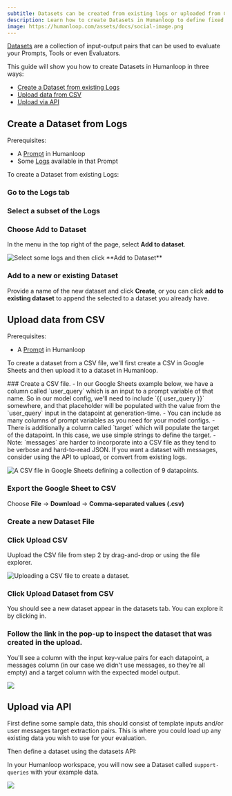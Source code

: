 ```yaml
---
subtitle: Datasets can be created from existing logs or uploaded from CSV and via the API.
description: Learn how to create Datasets in Humanloop to define fixed examples for your projects, and build up a collection of input-output pairs for evaluation and fine-tuning.
image: https://humanloop.com/assets/docs/social-image.png
---
```


[Datasets](/docs/v5/datasets) are a collection of input-output pairs that can be used to evaluate your Prompts, Tools or even Evaluators.

This guide will show you how to create Datasets in Humanloop in three ways:

- [Create a Dataset from existing Logs](#create-a-dataset-from-logs)
- [Upload data from CSV](#upload-data-from-csv)
- [Upload via API](#upload-via-api)

## Create a Dataset from Logs

Prerequisites:

- A [Prompt](/docs/v5/prompts) in Humanloop
- Some [Logs](./generate-and-log-with-the-sdk) available in that Prompt

To create a Dataset from existing Logs:

<Steps>

### Go to the **Logs** tab

### Select a subset of the Logs

### Choose **Add to Dataset**

In the menu in the top right of the page, select **Add to dataset**.

<img
  src="../../../assets/images/48e2025-image.png"
  alt="Select some logs and then click **Add to Dataset**"
/>

### Add to a new or existing Dataset

Provide a name of the new dataset and click **Create**, or you can click **add to existing dataset** to append the selected to a dataset you already have.

</Steps>

## Upload data from CSV

Prerequisites:

- A [Prompt](/docs/v5/prompts) in Humanloop

To create a dataset from a CSV file, we'll first create a CSV in Google Sheets and then upload it to a dataset in Humanloop.

<Steps>
### Create a CSV file. 
   - In our Google Sheets example below, we have a column called `user_query` which is an input to a prompt variable of that name. So in our model config, we'll need to include `{{ user_query }}` somewhere, and that placeholder will be populated with the value from the `user_query` input in the datapoint at generation-time.
   - You can include as many columns of prompt variables as you need for your model configs.
   - There is additionally a column called `target` which will populate the target of the datapoint. In this case, we use simple strings to define the target.
   - Note: `messages` are harder to incorporate into a CSV file as they tend to be verbose and hard-to-read JSON. If you want a dataset with messages, consider using the API to upload, or convert from existing logs.

<img
  src="../../../assets/images/bc8679a-image.png"
  alt="A CSV file in Google Sheets defining a collection of 9 datapoints."
/>

### Export the Google Sheet to CSV

Choose **File** → **Download** → **Comma-separated values (.csv)**

### Create a new Dataset File

### Click **Upload CSV**

Uupload the CSV file from step 2 by drag-and-drop or using the file explorer.

<img
  src="../../../assets/images/57c9faf-image.png"
  alt="Uploading a CSV file to create a dataset."
/>

### Click **Upload Dataset from CSV**

You should see a new dataset appear in the datasets tab. You can explore it by clicking in.

### Follow the link in the pop-up to inspect the dataset that was created in the upload.

You'll see a column with the input key-value pairs for each datapoint, a messages column (in our case we didn't use messages, so they're all empty) and a target column with the expected model output.

<img src="../../../assets/images/eb0613c-image.png" />

</Steps>

## Upload via API

<Markdown src="../../../snippets/setup-sdk.mdx" />

First define some sample data, this should consist of template inputs and/or user messages target extraction pairs. This is where you could load up any existing data you wish to use for your evaluation.

Then define a dataset using the datasets API:

<EndpointRequestSnippet
  endpoint="POST /datasets"
  example="CreateSupportDataset"
/>

In your Humanloop workspace, you will now see a Dataset called `support-queries` with your example data.

<img src="../../../assets/images/665e92a-image.png" />
